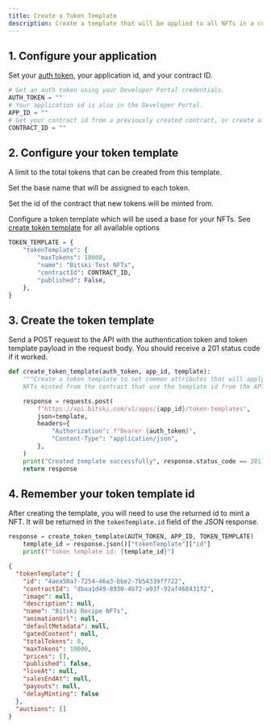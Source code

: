 ```yaml
---
title: Create a Token Template
description: Create a template that will be applied to all NFTs in a collection.
---
```


## 1. Configure your application

Set your [auth token](/reference/authentication), your application id, and your contract ID.

```python
# Get an auth token using your Developer Portal credentials.
AUTH_TOKEN = ""
# Your application id is also in the Developer Portal.
APP_ID = ""
# Get your contract id from a previously created contract, or create a new one.
CONTRACT_ID = ""
```

## 2. Configure your token template

A limit to the total tokens that can be created from this template.

Set the base name that will be assigned to each token.

Set the id of the contract that new tokens will be minted from.

<Info>Configure a token template which will be used a base for your NFTs. See [create token template](/reference/create-token-template) for all available options</Info>

```python
TOKEN_TEMPLATE = {
    "tokenTemplate": {
        "maxTokens": 10000,
        "name": "Bitski Test NFTs",
        "contractId": CONTRACT_ID,
        "published": False,
    },
}
```

## 3. Create the token template

Send a POST request to the API with the authentication token and token template payload in the request body. You should receive a 201 status code if it worked.

```python
def create_token_template(auth_token, app_id, template):
    """Create a token template to set common attributes that will apply to all
    NFTs minted from the contract that use the template id from the API response."""

    response = requests.post(
        f"https://api.bitski.com/v1/apps/{app_id}/token-templates",
        json=template,
        headers={
            "Authorization": f"Bearer {auth_token}",
            "Content-Type": "application/json",
        },
    )
    print("Created template successfully", response.status_code == 201)
    return response
```

## 4. Remember your token template id

After creating the template, you will need to use the returned id to mint a NFT. It will be returned in the `tokenTemplate.id` field of the JSON response.

```python
response = create_token_template(AUTH_TOKEN, APP_ID, TOKEN_TEMPLATE)
    template_id = response.json()["tokenTemplate"]["id"]
    print(f"token template id: {template_id}")
```

<ResponseExample>

```json Response
{
  "tokenTemplate": {
    "id": "4aea50a7-7254-46a3-bbe2-7b54339ff722",
    "contractId": "dbaa1d49-8930-4b72-a93f-92af468431f2",
    "image": null,
    "description": null,
    "name": "Bitski Recipe NFTs",
    "animationUrl": null,
    "defaultMetadata": null,
    "gatedContent": null,
    "totalTokens": 0,
    "maxTokens": 10000,
    "prices": [],
    "published": false,
    "liveAt": null,
    "salesEndAt": null,
    "payouts": null,
    "delayMinting": false
  },
  "auctions": []
}
```

</ResponseExample>